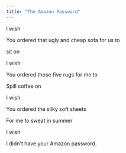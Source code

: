 ```yaml
---
title: "The Amazon Password"
---
```


I wish

You ordered that ugly and cheap sofa for us to

sit on

I wish

You ordered those five rugs for me to

Spill coffee on

I wish

You ordered the silky soft sheets

For me to sweat in summer

I wish

I didn't have your Amazon password.
